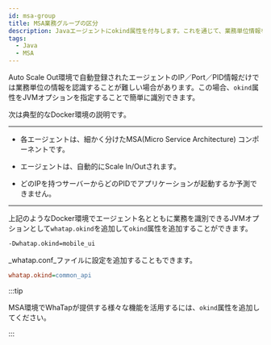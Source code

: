 ```yaml
---
id: msa-group
title: MSA業務グループの区分
description: Javaエージェントにokind属性を付与します。これを通じて、業務単位情報を認知しやすいように設定できます。
tags:
  - Java
  - MSA
---
```


Auto Scale Out環境で自動登録されたエージェントのIP／Port／PID情報だけでは業務単位の情報を認識することが難しい場合があります。この場合、`okind`属性をJVMオプションを指定することで簡単に識別できます。

次は典型的なDocker環境の説明です。

* * *

-   各エージェントは、細かく分けたMSA(Micro Service Architecture) コンポーネントです。

-   エージェントは、自動的にScale In/Outされます。

-   どのIPを持つサーバーからどのPIDでアプリケーションが起動するか予測できません。

* * *

上記のようなDocker環境でエージェント名とともに業務を識別できるJVMオプションとして`whatap.okind`を追加して`okind`属性を追加することができます。

```bash title='JAVA_OPTS'
-Dwhatap.okind=mobile_ui
```

_whatap.conf_ファイルに設定を追加することもできます。

```ini title='whatap.conf'
whatap.okind=common_api
```

:::tip

MSA環境でWhaTapが提供する様々な機能を活用するには、`okind`属性を追加してください。

:::

